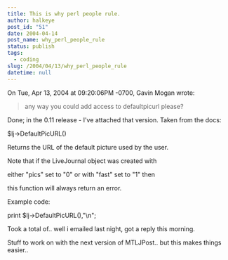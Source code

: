 ```yaml
---
title: This is why perl people rule.
author: halkeye
post_id: "51"
date: 2004-04-14
post_name: why_perl_people_rule
status: publish
tags:
  - coding
slug: /2004/04/13/why_perl_people_rule
datetime: null
---
```


On Tue, Apr 13, 2004 at 09:20:06PM -0700, Gavin Mogan wrote:  

> any way you could add access to defaultpicurl please?

Done; in the 0.11 release - I've attached that version. Taken from the docs:  

 $lj->DefaultPicURL()  

 Returns the URL of the default picture used by the user.  

 Note that if the LiveJournal object was created with  

 either "pics" set to "0" or with "fast" set to "1" then  

 this function will always return an error.

 Example code:  

 print $lj->DefaultPicURL(),"\n";

Took a total of.. well i emailed last night, got a reply this morning.

Stuff to work on with the next version of MTLJPost.. but this makes things easier..